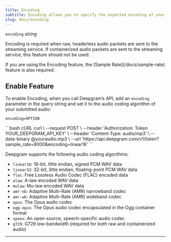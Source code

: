 ```yaml
---
title: Encoding
subtitle: Encoding allows you to specify the expected encoding of your submitted audio.
slug: docs/encoding
---
```



`encoding` *string*

<div class="flex flex-row gap-2">
  <Markdown src="../snippets/stt-batch-unavailable.mdx" /> <Markdown src="../snippets/stt-stream-available.mdx" /> <Markdown src="../snippets/all-available-languages.mdx" /> 
</div>

Encoding is required when raw, headerless audio packets are sent to the streaming service. If containerized audio packets are sent to the streaming service, this feature should not be used.

<Info>
  If you are using the Encoding feature, the [Sample Rate](/docs/sample-rate) feature is also required.
</Info>

## Enable Feature

To enable Encoding, when you call Deepgram’s API, add an `encoding` parameter in the query string and set it to the audio coding algorithm of your submitted audio:

`encoding=OPTION`

<CodeGroup>
  ```bash cURL
  curl \
    --request POST \
    --header 'Authorization: Token YOUR_DEEPGRAM_API_KEY' \
    --header 'Content-Type: audio/mp3' \
    --data-binary @youraudio.mp3 \
    --url 'https://api.deepgram.com/v1/listen?sample_rate=8000&encoding=linear16'
  ```
</CodeGroup>

Deepgram supports the following audio coding algorithms:

* `linear16`: 16-bit, little endian, signed PCM WAV data
* `linear32`: 32-bit, little endian, floating-point PCM WAV data
* `flac`: Free Lossless Audio Codec (FLAC) encoded data
* `alaw`: A-law encoded WAV data
* `mulaw`: Mu-law encoded WAV data
* `amr-nb`: Adaptive Multi-Rate (AMR) narrowband codec
* `amr-wb`: Adaptive Multi-Rate (AMR) wideband codec
* `opus`: The Opus audio codec
* `ogg-opus`: The Opus audio codec encapsulated in the Ogg container format
* `speex`: An open-source, speech-specific audio codec
* `g729`: G729 low-bandwidth (required for both raw and containerized audio)

***
